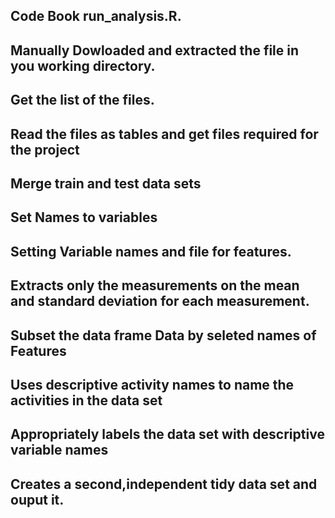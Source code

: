 ## Code Book run_analysis.R. 
## Manually Dowloaded and extracted the file in you working directory.
## Get the list of the files.
## Read the files as tables and get files required for the project
## Merge train and test data sets
## Set Names to variables
## Setting Variable names and file for features.
## Extracts only the measurements on the mean and standard deviation for each measurement.
## Subset the data frame Data by seleted names of Features
## Uses descriptive activity names to name the activities in the data set
## Appropriately labels the data set with descriptive variable names
## Creates a second,independent tidy data set and ouput it.
